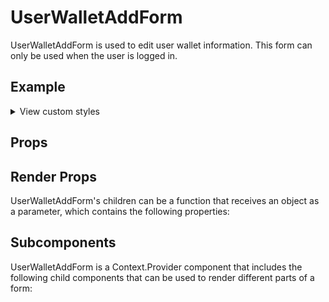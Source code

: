 

<Meta of={UserWalletAddFormStories} />

# UserWalletAddForm

UserWalletAddForm is used to edit user wallet information. This form can only be used when the user is logged in.

## Example
<Canvas />

<p>
  <details>
    <summary>View custom styles</summary>
    <Source code={StyleCode} />
  </details>
</p>

## Props

<Controls />

## Render Props

UserWalletAddForm's children can be a function that receives an object as a parameter, which contains the following properties:

<ArgTypes of={RenderProps} />

## Subcomponents

UserWalletAddForm is a Context.Provider component that includes the following child components that can be used to render different parts of a form:

<ArgTypes of={Subcomponents} />
